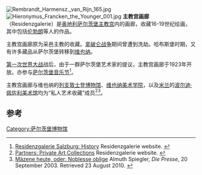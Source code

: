 [[File:Rembrandt_Harmensz._van_Rijn_165.jpg|thumb]]
[[File:Hieronymus_Francken_the_Younger_001.jpg|thumb]]
'''主教宫画廊'''（Residenzgalerie）是[[奥地利|奥地利]][[萨尔茨堡|萨尔茨堡]][[主教宫|主教宫]]内的画廊，收藏16-19世纪绘画，其中包括[[伦勃朗|伦勃朗]]等人的作品。

主教宫画廊原为采邑主教的收藏。[[拿破仑战争|拿破仑战争]]期间曾遭到洗劫。哈布斯堡时期，又有许多藏品从萨尔茨堡转移到[[维也纳|维也纳]]。  

[[第一次世界大战|第一次世界大战]]战后，由于一群萨尔茨堡艺术家的提议，主教宫画廊于1923年开放。亦参与[[萨尔茨堡音乐节|萨尔茨堡音乐节]]<ref name=history>[http://residenzgalerie.at/History.12.0.html?&L=1 Residenzgalerie Salzburg: History] {{Wayback|url=http://residenzgalerie.at/History.12.0.html?&L=1 |date=20160531010609 }} Residenzgalerie website. {{en icon}}</ref>。

主教宫画廊与维也纳的[[列支敦士登博物馆|列支敦士登博物馆]]、[[维也纳美术学院|维也纳美术学院]]，以及[[米兰|米兰]]的[[波尔迪·佩佐利美术馆|波尔迪·佩佐利美术馆]]均为“私人艺术收藏”成员<ref>[http://residenzgalerie.at/Partner.14.0.html?L=1 Partners: Private Art Collections] {{Wayback|url=http://residenzgalerie.at/Partner.14.0.html?L=1 |date=20160527185024 }} Residenzgalerie website. {{en icon}}</ref><ref>[http://diepresse.com/home/kultur/news/223210/index.do?from=suche.intern.portal Mäzene heute, oder: Noblesse oblige]{{Dead link}} Almuth Spiegler, ''Die Presse'', 20 September 2003.  Retrieved 23 August 2010.  {{de icon}}</ref>。

==参考==
<references/>
{{coord|47.7983|N|13.0458|E|source:kolossus-dewiki|display=title}}
[[Category:萨尔茨堡博物馆|Category:萨尔茨堡博物馆]]